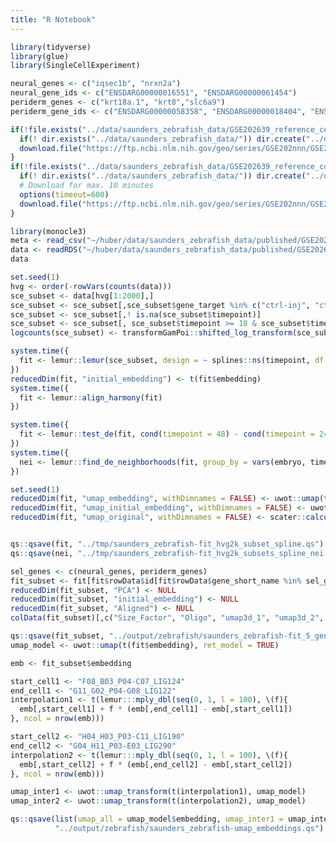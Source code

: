 ```yaml
---
title: "R Notebook"
---
```


```r
library(tidyverse)
library(glue)
library(SingleCellExperiment)
```

```r
neural_genes <- c("iqsec1b", "nrxn2a")
neural_gene_ids <- c("ENSDARG00000016551", "ENSDARG00000061454")
periderm_genes <- c("krt18a.1", "krt8","slc6a9")
periderm_gene_ids <- c("ENSDARG00000058358", "ENSDARG00000018404", "ENSDARG00000018534")
```


```r
if(!file.exists("../data/saunders_zebrafish_data/GSE202639_reference_cell_metadata.csv.gz")){
  if(! dir.exists("../data/saunders_zebrafish_data/")) dir.create("../data/saunders_zebrafish_data/")
  download.file("https://ftp.ncbi.nlm.nih.gov/geo/series/GSE202nnn/GSE202639/suppl/GSE202639%5Freference%5Fcell%5Fmetadata.csv.gz", "../data/saunders_zebrafish_data/GSE202639_reference_cell_metadata.csv.gz")
}
if(!file.exists("../data/saunders_zebrafish_data/GSE202639_reference_cds.RDS")){
  if(! dir.exists("../data/saunders_zebrafish_data/")) dir.create("../data/saunders_zebrafish_data/")
  # Download for max. 10 minutes
  options(timeout=600)
  download.file("https://ftp.ncbi.nlm.nih.gov/geo/series/GSE202nnn/GSE202639/suppl/GSE202639%5Freference%5Fcds.RDS.gz", "../data/saunders_zebrafish_data/GSE202639_reference_cds.RDS")
}
```


```r
library(monocle3)
meta <- read_csv("~/huber/data/saunders_zebrafish_data/published/GSE202639_reference_cell_metadata.csv.gz")
data <- readRDS("~/huber/data/saunders_zebrafish_data/published/GSE202639_reference_cds.RDS")
data
```


```r
set.seed(1)
hvg <- order(-rowVars(counts(data)))
sce_subset <- data[hvg[1:2000],]
sce_subset <- sce_subset[,sce_subset$gene_target %in% c("ctrl-inj", "ctrl-uninj")]
sce_subset <- sce_subset[,! is.na(sce_subset$timepoint)]
sce_subset <- sce_subset[, sce_subset$timepoint >= 18 & sce_subset$timepoint <= 48]
logcounts(sce_subset) <- transformGamPoi::shifted_log_transform(sce_subset)

system.time({
  fit <- lemur::lemur(sce_subset, design = ~ splines::ns(timepoint, df = 3), n_emb = 80)
})
reducedDim(fit, "initial_embedding") <- t(fit$embedding)
system.time({
  fit <- lemur::align_harmony(fit)
})

system.time({
  fit <- lemur::test_de(fit, cond(timepoint = 48) - cond(timepoint = 24))
})
system.time({
  nei <- lemur::find_de_neighborhoods(fit, group_by = vars(embryo, timepoint), test_method = "edgeR")
})

set.seed(1)
reducedDim(fit, "umap_embedding", withDimnames = FALSE) <- uwot::umap(t(fit$embedding))
reducedDim(fit, "umap_initial_embedding", withDimnames = FALSE) <- uwot::umap(reducedDim(fit, "initial_embedding"))
reducedDim(fit, "umap_original", withDimnames = FALSE) <- scater::calculateUMAP(fit)


qs::qsave(fit, "../tmp/saunders_zebrafish-fit_hvg2k_subset_spline.qs")
qs::qsave(nei, "../tmp/saunders_zebrafish-fit_hvg2k_subsets_spline_nei.qs")
```



```r
sel_genes <- c(neural_genes, periderm_genes)
fit_subset <- fit[fit$rowData$id[fit$rowData$gene_short_name %in% sel_genes],]
reducedDim(fit_subset, "PCA") <- NULL
reducedDim(fit_subset, "initial_embedding") <- NULL
reducedDim(fit_subset, "Aligned") <- NULL
colData(fit_subset)[,c("Size_Factor", "Oligo", "umap3d_1", "umap3d_2", "umap3d_3", "temp")] <- NULL

qs::qsave(fit_subset, "../output/zebrafish/saunders_zebrafish-fit_5_genes.qs")
umap_model <- uwot::umap(t(fit$embedding), ret_model = TRUE)

emb <- fit_subset$embedding

start_cell1 <- "F08_B03_P04-C07_LIG124"
end_cell1 <- "G11_G02_P04-G08_LIG122"
interpolation1 <- t(lemur:::mply_dbl(seq(0, 1, l = 100), \(f){
  emb[,start_cell1] + f * (emb[,end_cell1] - emb[,start_cell1])
}, ncol = nrow(emb)))

start_cell2 <- "H04_H03_P03-C11_LIG190"
end_cell2 <- "G04_H11_P03-E03_LIG290"
interpolation2 <- t(lemur:::mply_dbl(seq(0, 1, l = 100), \(f){
  emb[,start_cell2] + f * (emb[,end_cell2] - emb[,start_cell2])
}, ncol = nrow(emb)))

umap_inter1 <- uwot::umap_transform(t(interpolation1), umap_model)
umap_inter2 <- uwot::umap_transform(t(interpolation2), umap_model)

qs::qsave(list(umap_all = umap_model$embedding, umap_inter1 = umap_inter1, umap_inter2 = umap_inter2),
          "../output/zebrafish/saunders_zebrafish-umap_embeddings.qs")
```


